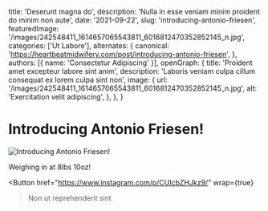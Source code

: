   title: 'Deserunt magna do',
  description: 'Nulla in esse veniam minim proident do minim non aute',
  date: '2021-09-22',
  slug: 'introducing-antonio-friesen',
  featuredImage: '/images/242548411_1614657065543811_6016812470352852145_n.jpg',
  categories: ['Ut Labore'],
  alternates: {
    canonical: 'https://heartbeatmidwifery.com/post/introducing-antonio-friesen',
  },
  authors: [{ name: 'Consectetur Adipiscing' }],
  openGraph: {
    title: 'Proident amet excepteur labore sint anim',
    description: 'Laboris veniam culpa cillum consequat ex lorem culpa sint non',
    image: {
      url: '/images/242548411_1614657065543811_6016812470352852145_n.jpg',
      alt: 'Exercitation velit adipiscing',
    },
  },
}


# Introducing Antonio Friesen!

<Image
  src="/images/242548411_1614657065543811_6016812470352852145_n.jpg"
  size="large"
  wrap={true}
  alt="Introducing Antonio Friesen!"
/>

Weighing in at 8lbs 10oz!

<Button
  href="https://www.instagram.com/p/CUIcbZHJkz9/"
  wrap={true}
>Non ut reprehenderit sint</Button>
